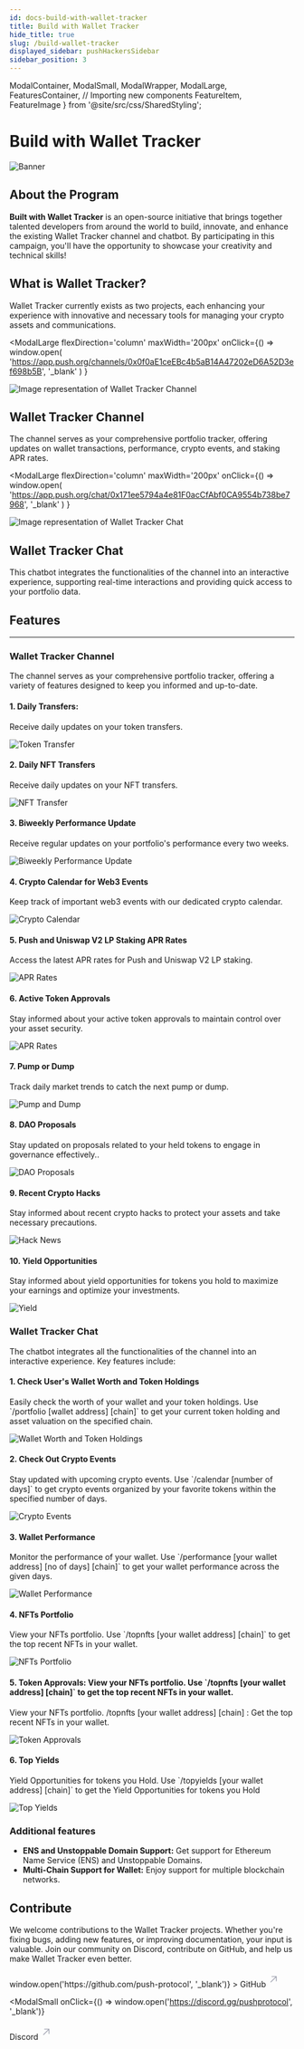 ```yaml
---
id: docs-build-with-wallet-tracker
title: Build with Wallet Tracker
hide_title: true
slug: /build-wallet-tracker
displayed_sidebar: pushHackersSidebar
sidebar_position: 3
---
```


  ModalContainer,
  ModalSmall,
  ModalWrapper,
  ModalLarge,
  FeaturesContainer,  // Importing new components
  FeatureItem,
  FeatureImage
} from '@site/src/css/SharedStyling';



# Build with Wallet Tracker

![Banner](/assets/docs/hackers/build-with-wallet-tracker/BwWT.png)

## About the Program

**Built with Wallet Tracker** is an open-source initiative that brings together talented developers from around the world to build, innovate, and enhance the existing Wallet Tracker channel and chatbot. By participating in this campaign, you'll have the opportunity to showcase your creativity and technical skills!

## What is Wallet Tracker?

Wallet Tracker currently exists as two projects, each enhancing your experience with innovative and necessary tools for managing your crypto assets and communications.

<ModalContainer>

<ModalLarge
  flexDirection='column'
  maxWidth='200px'
  onClick={() =>
    window.open(
      'https://app.push.org/channels/0x0f0aE1ceEBc4b5aB14A47202eD6A52D3ef698b5B',
      '_blank'
    )
  }
>
  <div>
    <img
      src={require('/static/assets/docs/docshub/notification.png').default}
      srcSet={`${
        require('/static/assets/docs/docshub/notification@2x.png').default
      } 2x, ${
        require('/static/assets/docs/docshub/notification@3x.png').default
      } 3x`}
      alt='Image representation of Wallet Tracker Channel'
    />
  </div>
  <ModalWrapper>
    <span>
      <h2>Wallet Tracker Channel</h2>
    </span>
    <span>
      <p>
        The channel serves as your comprehensive portfolio tracker, offering
        updates on wallet transactions, performance, crypto events, and staking
        APR rates.
      </p>
    </span>
  </ModalWrapper>
</ModalLarge>

<ModalLarge
  flexDirection='column'
  maxWidth='200px'
  onClick={() =>
    window.open(
      'https://app.push.org/chat/0x171ee5794a4e81F0acCfAbf0CA9554b738be7968',
      '_blank'
    )
  }
>
  <div>
    <img
      src={require('/static/assets/docs/docshub/message.png').default}
      srcSet={`${
        require('/static/assets/docs/docshub/message@2x.png').default
      } 2x, ${
        require('/static/assets/docs/docshub/message@3x.png').default
      } 3x`}
      alt='Image representation of Wallet Tracker Chat'
    />
  </div>
  <ModalWrapper>
    <span>
      <h2>Wallet Tracker Chat</h2>
    </span>
    <span>
      <p>
        This chatbot integrates the functionalities of the channel into an
        interactive experience, supporting real-time interactions and providing
        quick access to your portfolio data.
      </p>
    </span>
  </ModalWrapper>
</ModalLarge>

</ModalContainer>

## Features

<hr
  style={{
    height: '2px',
    backgroundColor: '#FF69B4',
    border: 'none',
    margin: '20px 0',
  }}
/>

### Wallet Tracker Channel

The channel serves as your comprehensive portfolio tracker, offering a variety of features designed to keep you informed and up-to-date.

<FeaturesContainer>

<FeatureItem>
  <h4>1. Daily Transfers:</h4>
  <p>Receive daily updates on your token transfers.</p>
  <img src={ require('/assets/docs/hackers/build-with-wallet-tracker/token-transfers.png')
.default
} alt="Token Transfer"/>
</FeatureItem>

<FeatureItem>
  <h4>2. Daily NFT Transfers</h4>
  <p>Receive daily updates on your NFT transfers.</p>
  <img src={ require('/assets/docs/hackers/build-with-wallet-tracker/nft-transfers.png')
.default
} alt="NFT Transfer"/>
</FeatureItem>

<FeatureItem>
  <h4>3. Biweekly Performance Update</h4>
  <p>Receive regular updates on your portfolio's performance every two weeks.</p>
  <img src={ require('/assets/docs/hackers/build-with-wallet-tracker/performance.png')
.default
} alt="Biweekly Performance Update"/>
</FeatureItem>

<FeatureItem>
  <h4>4. Crypto Calendar for Web3 Events</h4>
  <p>Keep track of important web3 events with our dedicated crypto calendar.</p>
  <img src={ require('/assets/docs/hackers/build-with-wallet-tracker/calendar.png')
.default
} alt="Crypto Calendar"/>
</FeatureItem>

<FeatureItem>
  <h4>5. Push and Uniswap V2 LP Staking APR Rates</h4>
  <p>Access the latest APR rates for Push and Uniswap V2 LP staking.</p>
  <img src={ require('/assets/docs/hackers/build-with-wallet-tracker/apr.png')
.default
} alt="APR Rates"/>
</FeatureItem>

<FeatureItem>
  <h4>6. Active Token Approvals</h4>
  <p>Stay informed about your active token approvals to maintain control over your asset security.</p>
  <img src={ require('/assets/docs/hackers/build-with-wallet-tracker/approvals.png')
.default
} alt="APR Rates"/>
</FeatureItem>

<FeatureItem>
  <h4>7. Pump or Dump</h4>
  <p>Track daily market trends to catch the next pump or dump.</p>
  <img src={ require('/assets/docs/hackers/build-with-wallet-tracker/pump-dump.png')
.default
} alt="Pump and Dump"/>
</FeatureItem>

<FeatureItem>
  <h4>8. DAO Proposals</h4>
  <p>Stay updated on proposals related to your held tokens to engage in governance effectively..</p>
  <img src={ require('/assets/docs/hackers/build-with-wallet-tracker/dao.png')
.default
} alt="DAO Proposals"/>
</FeatureItem>

<FeatureItem>
  <h4>9. Recent Crypto Hacks</h4>
  <p>Stay informed about recent crypto hacks to protect your assets and take necessary precautions.</p>
  <img src={ require('/assets/docs/hackers/build-with-wallet-tracker/hack-news.png')
.default
} alt="Hack News"/>
</FeatureItem>

<FeatureItem>
  <h4>10. Yield Opportunities</h4>
  <p>Stay informed about yield opportunities for tokens you hold to maximize your earnings and optimize your investments.</p>
  <img src={ require('/assets/docs/hackers/build-with-wallet-tracker/yield.png')
.default
} alt="Yield"/>
</FeatureItem>

</FeaturesContainer>

### Wallet Tracker Chat

The chatbot integrates all the functionalities of the channel into an interactive experience. Key features include:

<FeaturesContainer>

<FeatureItem>
  <h4>1. Check User's Wallet Worth and Token Holdings</h4>
  <p>Easily check the worth of your wallet and your token holdings. Use `/portfolio [wallet address] [chain]` to get your current token holding and asset valuation on the specified chain.</p>
  <img src={ require('/assets/docs/hackers/build-with-wallet-tracker/wtc-portfolio.png')
.default
} alt="Wallet Worth and Token Holdings"/>
</FeatureItem>

<FeatureItem>
  <h4>2. Check Out Crypto Events</h4>
  <p>Stay updated with upcoming crypto events. Use `/calendar [number of days]` to get crypto events organized by your favorite tokens within the specified number of days.</p>
  <img src={ require('/assets/docs/hackers/build-with-wallet-tracker/wtc-calendar.png')
.default
} alt="Crypto Events"/>
</FeatureItem>

<FeatureItem>
  <h4>3. Wallet Performance</h4>
  <p>Monitor the performance of your wallet. Use `/performance [your wallet address] [no of days] [chain]` to get your wallet performance across the given days.</p>
  <img src={ require('/assets/docs/hackers/build-with-wallet-tracker/wtc-performance.png')
.default
} alt="Wallet Performance"/>
</FeatureItem>

<FeatureItem>
  <h4>4. NFTs Portfolio</h4>
  <p>View your NFTs portfolio. Use `/topnfts [your wallet address] [chain]` to get the top recent NFTs in your wallet.</p>
  <img src={ require('/assets/docs/hackers/build-with-wallet-tracker/wtc-nft.png')
.default
} alt="NFTs Portfolio"/>
</FeatureItem>

<FeatureItem>
  <h4>5. Token Approvals: View your NFTs portfolio. Use `/topnfts [your wallet address] [chain]` to get the top recent NFTs in your wallet.</h4>
  <p>View your NFTs portfolio. /topnfts [your wallet address] [chain] : Get the top recent NFTs in your wallet.</p>
  <img src={ require('/assets/docs/hackers/build-with-wallet-tracker/wtc-approvals.png')
.default
} alt="Token Approvals"/>
</FeatureItem>

<FeatureItem>
  <h4>6. Top Yields</h4>
  <p>Yield Opportunities for tokens you Hold. Use `/topyields [your wallet address] [chain]` to get the Yield Opportunities for tokens you Hold</p>
  <img src={ require('/assets/docs/hackers/build-with-wallet-tracker/wtc-yield.png')
.default
} alt="Top Yields"/>
</FeatureItem>

</FeaturesContainer>

### Additional features
- **ENS and Unstoppable Domain Support:** Get support for Ethereum Name Service (ENS) and Unstoppable Domains.
- **Multi-Chain Support for Wallet:** Enjoy support for multiple blockchain networks.

## Contribute

We welcome contributions to the Wallet Tracker projects. Whether you're fixing bugs, adding new features, or improving documentation, your input is valuable. Join our community on Discord, contribute on GitHub, and help us make Wallet Tracker even better.

<ModalContainer>
  <ModalSmall
    onClick={() => window.open('https://github.com/push-protocol', '_blank')}
  >
    <ModalWrapper>
      <span>
        GitHub
        <svg
          width='20'
          height='28'
          viewBox='0 0 29 28'
          fill='none'
          xmlns='http://www.w3.org/2000/svg'
        >
          <path
            d='m7.501 21.001 14-14M10.125 7.001H21.5v11.375'
            stroke='#A0A3B1'
            stroke-width='2'
            stroke-linecap='round'
            stroke-linejoin='round'
          ></path>
        </svg>
      </span>
    </ModalWrapper>
  </ModalSmall>

  <ModalSmall
  onClick={() => window.open('https://discord.gg/pushprotocol', '_blank')}
>
  <ModalWrapper>
    <span>
      Discord
      <svg
        width='20'
        height='28'
        viewBox='0 0 29 28'
        fill='none'
        xmlns='http://www.w3.org/2000/svg'
      >
        <path
          d='m7.501 21.001 14-14M10.125 7.001H21.5v11.375'
          stroke='#A0A3B1'
          stroke-width='2'
          stroke-linecap='round'
          stroke-linejoin='round'
        ></path>
      </svg>
    </span>
  </ModalWrapper>
</ModalSmall>

</ModalContainer>


